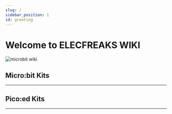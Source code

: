 ```yaml
---
slug: /
sidebar_position: 1
id: greeting
---
```



# Welcome to ELECFREAKS WIKI

![microbit wiki](./images/microbit-wiki.jpg)

## Micro:bit Kits
---

<cardbox>
  <card
    href="./microbit-kits/microbit-starter-kit/"
    title="Micro:bit Starter Kit"
    description="Micro:bit starter kit for education."
    img={microbitIcon}
  />
</cardbox>

## Pico:ed Kits
---

<cardbox>
  <card
    href="./picoed-kits/picoed/"
    title="Pico:ed"
    description="ELECFREAKS Pico:ed V2 is a development board based on Raspberry Pi RP2040 MCU."
    img={picoedIcon}
  />
  <card
    href="./picoed-kits/cutebot"
    title="Cutebot Car"
    description="Cutebot car for Pico:ed."
    img={picoedCutebotIcon}
  />
</cardbox>
